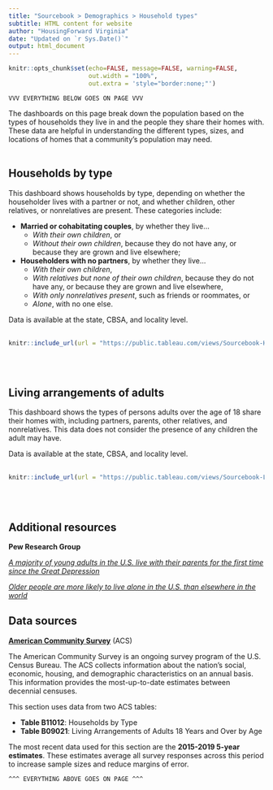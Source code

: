 ```yaml
---
title: "Sourcebook > Demographics > Household types"
subtitle: HTML content for website
author: "HousingForward Virginia"
date: "Updated on `r Sys.Date()`"
output: html_document
---
```


```r
knitr::opts_chunk$set(echo=FALSE, message=FALSE, warning=FALSE,
                      out.width = "100%",
                      out.extra = 'style="border:none;"')
```

```
VVV EVERYTHING BELOW GOES ON PAGE VVV
```
The dashboards on this page break down the population based on the types of households they live in and the people they share their homes with. These data are helpful in understanding the different types, sizes, and locations of homes that a community's population may need.
<br>
<br>

## Households by type

This dashboard shows households by type, depending on whether the householder lives with a partner or not, and whether children, other relatives, or nonrelatives are present. These categories include:

* **Married or cohabitating couples**, by whether they live...
  + *With their own children*, or
  + *Without their own children*, because they do not have any, or because they are grown and live elsewhere;
* **Householders with no partners**, by whether they live...
  + *With their own children*,
  + *With relatives but none of their own children*, because they do not have any, or because they are grown and live elsewhere,
  + *With only nonrelatives present*, such as friends or roommates, or
  + *Alone*, with no one else.

Data is available at the state, CBSA, and locality level.
<br>
<br>
```r
knitr::include_url(url = "https://public.tableau.com/views/Sourcebook-Householdsbytype/Statewide?:showVizHome=no&:embed=true", height = "500px")
```
<br>
<br>

## Living arrangements of adults

This dashboard shows the types of persons adults over the age of 18 share their homes with, including partners, parents, other relatives, and nonrelatives. This data does not consider the presence of any children the adult may have.

Data is available at the state, CBSA, and locality level.
<br>
<br>
```r
knitr::include_url(url = "https://public.tableau.com/views/Sourcebook-Livingarrangementsofadults/Statewide?:showVizHome=no&:embed=true", height = "500px")
```
<br>
<br>

## Additional resources

**Pew Research Group**

[*A majority of young adults in the U.S. live with their parents for the first time since the Great Depression*](https://www.pewresearch.org/fact-tank/2020/09/04/a-majority-of-young-adults-in-the-u-s-live-with-their-parents-for-the-first-time-since-the-great-depression/)

[*Older people are more likely to live alone in the U.S. than elsewhere in the world*](https://www.pewresearch.org/fact-tank/2020/03/10/older-people-are-more-likely-to-live-alone-in-the-u-s-than-elsewhere-in-the-world/)

## Data sources

[**American Community Survey**](https://www.census.gov/programs-surveys/acs) (ACS)  

The American Community Survey is an ongoing survey program of the U.S. Census Bureau. The ACS collects information about the nation’s social, economic, housing, and demographic characteristics on an annual basis. This information provides the most-up-to-date estimates between decennial censuses.

This section uses data from two ACS tables:

* **Table B11012**: Households by Type
* **Table B09021**: Living Arrangements of Adults 18 Years and Over by Age

The most recent data used for this section are the **2015-2019 5-year estimates**. These estimates average all survey responses across this period to increase sample sizes and reduce margins of error.

```
^^^ EVERYTHING ABOVE GOES ON PAGE ^^^
```
